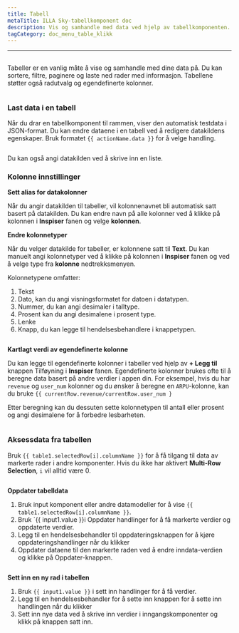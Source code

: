 ```yaml
---
title: Tabell
metaTitle: ILLA Sky-tabellkomponent doc
description: Vis og samhandle med data ved hjelp av tabellkomponenten.
tagCategory: doc_menu_table_klikk
---
```


* * *

## <Heading hidden>Tabell</Heading>

Tabeller er en vanlig måte å vise og samhandle med dine data på. Du kan sortere, filtre, paginere og laste ned rader med informasjon. Tabellene støtter også radutvalg og egendefinerte kolonner.

<img
  src='https://cdn.illacloud.com/official-website/img/docs/assemble/table.png'
  alt=""
/>

### Last data i en tabell

Når du drar en tabellkomponent til rammen, viser den automatisk testdata i JSON-format. Du kan endre dataene i en tabell ved å redigere datakildens egenskaper. Bruk formatet `{{ actionName.data }}` for å velge handling.

<img
  src='https://cdn.illacloud.com/official-website/img/docs/assemble/table1.png'
  alt=""
/>

Du kan også angi datakilden ved å skrive inn en liste.

### Kolonne innstillinger

**Sett alias for datakolonner**

Når du angir datakilden til tabeller, vil kolonnenavnet bli automatisk satt basert på datakilden. Du kan endre navn på alle kolonner ved å klikke på kolonnen i **Inspiser** fanen og velge **kolonnen**.

**Endre kolonnetyper**

Når du velger datakilde for tabeller, er kolonnene satt til **Text**. Du kan manuelt angi kolonnetyper ved å klikke på kolonnen i **Inspiser** fanen og ved å velge type fra **kolonne** nedtrekksmenyen.

Kolonnetypene omfatter:

1.  Tekst
2.  Dato, kan du angi visningsformatet for datoen i datatypen.
3.  Nummer, du kan angi desimaler i talltype.
4.  Prosent kan du angi desimalene i prosent type.
5.  Lenke
6.  Knapp, du kan legge til hendelsesbehandlere i knappetypen.

<img
  src='https://cdn.illacloud.com/official-website/img/docs/assemble/table2.png'
  alt=""
/>

**Kartlagt verdi av egendefinerte kolonne**

Du kan legge til egendefinerte kolonner i tabeller ved hjelp av **+ Legg til** knappen Tilføyning i **Inspiser** fanen. Egendefinerte kolonner brukes ofte til å beregne data basert på andre verdier i appen din. For eksempel, hvis du har `revenue` og `user_num` kolonner og du ønsker å beregne en `ARPU`-kolonne, kan du bruke `{{ currentRow.revenue/currentRow.user_num }`

Etter beregning kan du dessuten sette kolonnetypen til antall eller prosent og angi desimalene for å forbedre lesbarheten.

<img
  src='https://cdn.illacloud.com/official-website/img/docs/assemble/table3.png'
  alt=""
/>

### Aksessdata fra tabellen

Bruk `{{ table1.selectedRow[i].columnName }}` for å få tilgang til data av markerte rader i andre komponenter. Hvis du ikke har aktivert **Multi-Row Selection**, `i` vil alltid være 0.

<img
  src='https://cdn.illacloud.com/official-website/img/docs/assemble/table4.png'
  alt=""
/>

**Oppdater tabelldata**

1.  Bruk input komponent eller andre datamodeller for å vise `{{ table1.selectedRow[i].columnName }}`.
2.  Bruk \`{{ input1.value }}i Oppdater handlinger for å få markerte verdier og oppdaterte verdier.
3.  Legg til en hendelsesbehandler til oppdateringsknappen for å kjøre oppdateringshandlinger når du klikker
4.  Oppdater dataene til den markerte raden ved å endre inndata-verdien og klikke på Oppdater-knappen.

<img
  src='https://cdn.illacloud.com/official-website/img/docs/assemble/table5.png'
  alt=""
/>

**Sett inn en ny rad i tabellen**

1.  Bruk `{{ input1.value }}` i sett inn handlinger for å få verdier.
2.  Legg til en hendelsesbehandler for å sette inn knappen for å sette inn handlingen når du klikker
3.  Sett inn nye data ved å skrive inn verdier i inngangskomponenter og klikk på knappen satt inn.

<img
  src='https://cdn.illacloud.com/official-website/img/docs/assemble/table6.png'
  alt=""
/>
